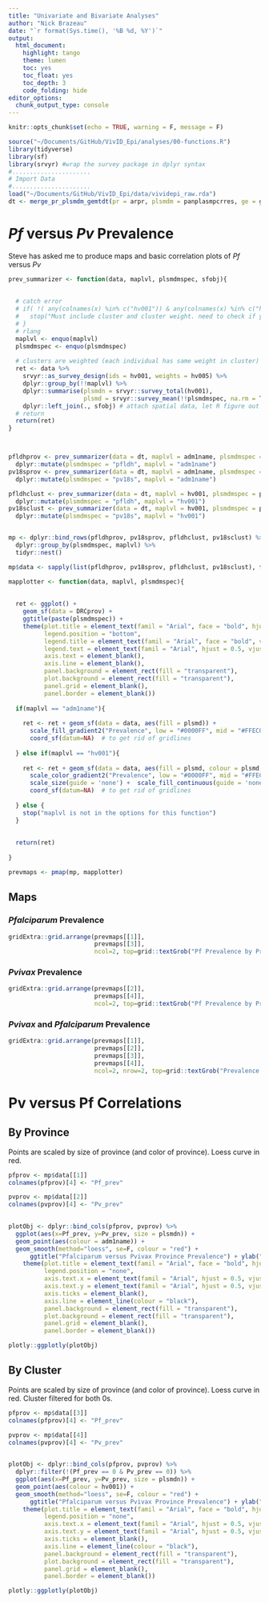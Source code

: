 ```yaml
--- 
title: "Univariate and Bivariate Analyses" 
author: "Nick Brazeau" 
date: "`r format(Sys.time(), '%B %d, %Y')`" 
output: 
  html_document: 
    highlight: tango 
    theme: lumen 
    toc: yes 
    toc_float: yes 
    toc_depth: 3 
    code_folding: hide
editor_options:  
  chunk_output_type: console
--- 
```


```r
knitr::opts_chunk$set(echo = TRUE, warning = F, message = F)
```
```r
source("~/Documents/GitHub/VivID_Epi/analyses/00-functions.R") 
library(tidyverse)
library(sf)
library(srvyr) #wrap the survey package in dplyr syntax
#......................
# Import Data
#......................
load("~/Documents/GitHub/VivID_Epi/data/vividepi_raw.rda")
dt <- merge_pr_plsmdm_gemtdt(pr = arpr, plsmdm = panplasmpcrres, ge = ge)
```

# _Pf_ versus _Pv_ Prevalence 
Steve has asked me to produce maps and basic correlation plots of _Pf_ versus _Pv_ 

```r

prev_summarizer <- function(data, maplvl, plsmdmspec, sfobj){
  
  
  # catch error
  # if( !( any(colnames(x) %in% c("hv001")) & any(colnames(x) %in% c("hv005")) ) ){
  #   stop("Must include cluster and cluster weight. need to check if you are using pr or hiv sample weights")
  # }
  # rlang
  maplvl <- enquo(maplvl)
  plsmdmspec <- enquo(plsmdmspec)
  
  # clusters are weighted (each individual has same weight in cluster)
  ret <- data %>% 
    srvyr::as_survey_design(ids = hv001, weights = hv005) %>% 
    dplyr::group_by(!!maplvl) %>% 
    dplyr::summarise(plsmdn = srvyr::survey_total(hv001), 
                     plsmd = srvyr::survey_mean(!!plsmdmspec, na.rm = T, vartype = c("se", "ci"), level = 0.95)) %>% 
    dplyr::left_join(., sfobj) # attach spatial data, let R figure out the common var
  # return
  return(ret)
}



pfldhprov <- prev_summarizer(data = dt, maplvl = adm1name, plsmdmspec = pfldh, sfobj = DRCprov) %>% 
  dplyr::mutate(plsmdmspec = "pfldh", maplvl = "adm1name")
pv18sprov <- prev_summarizer(data = dt, maplvl = adm1name, plsmdmspec = pv18s, sfobj = DRCprov)  %>% 
  dplyr::mutate(plsmdmspec = "pv18s", maplvl = "adm1name")

pfldhclust <- prev_summarizer(data = dt, maplvl = hv001, plsmdmspec = pfldh, sfobj = ge) %>% 
  dplyr::mutate(plsmdmspec = "pfldh", maplvl = "hv001")
pv18sclust <- prev_summarizer(data = dt, maplvl = hv001, plsmdmspec = pv18s, sfobj = ge) %>% 
  dplyr::mutate(plsmdmspec = "pv18s", maplvl = "hv001")


mp <- dplyr::bind_rows(pfldhprov, pv18sprov, pfldhclust, pv18sclust) %>% 
  dplyr::group_by(plsmdmspec, maplvl) %>% 
  tidyr::nest()

mp$data <- sapply(list(pfldhprov, pv18sprov, pfldhclust, pv18sclust), function(x) return(x))

mapplotter <- function(data, maplvl, plsmdmspec){
  
  
  ret <- ggplot() + 
    geom_sf(data = DRCprov) +
    ggtitle(paste(plsmdmspec)) +
    theme(plot.title = element_text(famil = "Arial", face = "bold", hjust = 0.5, size = 13), 
          legend.position = "bottom",
          legend.title = element_text(famil = "Arial", face = "bold", vjust = 0.85, size = 12),
          legend.text = element_text(famil = "Arial", hjust = 0.5, vjust = 0.5, angle = 90, size = 10),
          axis.text = element_blank(),
          axis.line = element_blank(),
          panel.background = element_rect(fill = "transparent"),
          plot.background = element_rect(fill = "transparent"),
          panel.grid = element_blank(),
          panel.border = element_blank())
  
  if(maplvl == "adm1name"){
    
    ret <- ret + geom_sf(data = data, aes(fill = plsmd)) +
      scale_fill_gradient2("Prevalence", low = "#0000FF", mid = "#FFEC00", high = "#FF0000") + 
      coord_sf(datum=NA)  # to get rid of gridlines
    
  } else if(maplvl == "hv001"){
    
    ret <- ret + geom_sf(data = data, aes(fill = plsmd, colour = plsmd, size = plsmdn), alpha = 0.8) +
      scale_color_gradient2("Prevalence", low = "#0000FF", mid = "#FFEC00", high = "#FF0000") + 
      scale_size(guide = 'none') +  scale_fill_continuous(guide = 'none') +
      coord_sf(datum=NA)  # to get rid of gridlines
    
  } else {
    stop("maplvl is not in the options for this function")
  }
  
  
  return(ret)
  
}

prevmaps <- pmap(mp, mapplotter)


```

## Maps

### _Pfalciparum_ Prevalence

```r
gridExtra::grid.arrange(prevmaps[[1]], 
                        prevmaps[[3]],
                        ncol=2, top=grid::textGrob("Pf Prevalence by Province and Cluster in CD2013 DHS", gp=grid::gpar(fontsize=15, fontfamily = "Arial", fontface = "bold"))) 

```


### _Pvivax_ Prevalence

```r
gridExtra::grid.arrange(prevmaps[[2]], 
                        prevmaps[[4]],
                        ncol=2, top=grid::textGrob("Pf Prevalence by Province and Cluster in CD2013 DHS", gp=grid::gpar(fontsize=15, fontfamily = "Arial", fontface = "bold"))) 

```


### _Pvivax_ and _Pfalciparum_ Prevalence

```r
gridExtra::grid.arrange(prevmaps[[1]], 
                        prevmaps[[2]],
                        prevmaps[[3]],
                        prevmaps[[4]],
                        ncol=2, nrow=2, top=grid::textGrob("Prevalence by Species and Province/Cluster in CD2013 DHS", gp=grid::gpar(fontsize=15, fontfamily = "Arial", fontface = "bold"))) 

```


# Pv versus Pf Correlations
## By Province
Points are scaled by size of province (and color of province). Loess curve in red. 
```r
pfprov <- mp$data[[1]]
colnames(pfprov)[4] <- "Pf_prev"

pvprov <- mp$data[[2]]
colnames(pvprov)[4] <- "Pv_prev"
  

plotObj <- dplyr::bind_cols(pfprov, pvprov) %>% 
  ggplot(aes(x=Pf_prev, y=Pv_prev, size = plsmdn)) +
  geom_point(aes(colour = adm1name)) +
  geom_smooth(method="loess", se=F, colour = "red") +
      ggtitle("Pfalciparum versus Pvivax Province Prevalence") + ylab("Pv Prevalence") + xlab("Pf Prevalence") +
    theme(plot.title = element_text(famil = "Arial", face = "bold", hjust = 0.5, size = 18), 
          legend.position = "none",
          axis.text.x = element_text(famil = "Arial", hjust = 0.5, vjust = 0.5, angle = 90, size = 10),
          axis.text.y = element_text(famil = "Arial", hjust = 0.5, vjust = 0.5, size = 10),
          axis.ticks = element_blank(),
          axis.line = element_line(colour = "black"),
          panel.background = element_rect(fill = "transparent"),
          plot.background = element_rect(fill = "transparent"),
          panel.grid = element_blank(),
          panel.border = element_blank())

plotly::ggplotly(plotObj)

```




## By Cluster
Points are scaled by size of province (and color of province). Loess curve in red. Cluster filtered for both 0s. 
```r
pfprov <- mp$data[[3]]
colnames(pfprov)[4] <- "Pf_prev"

pvprov <- mp$data[[4]]
colnames(pvprov)[4] <- "Pv_prev"
  

plotObj <- dplyr::bind_cols(pfprov, pvprov) %>% 
  dplyr::filter(!(Pf_prev == 0 & Pv_prev == 0)) %>% 
  ggplot(aes(x=Pf_prev, y=Pv_prev, size = plsmdn)) +
  geom_point(aes(colour = hv001)) +
  geom_smooth(method="loess", se=F, colour = "red") +
      ggtitle("Pfalciparum versus Pvivax Province Prevalence") + ylab("Pv Prevalence") + xlab("Pf Prevalence") +
    theme(plot.title = element_text(famil = "Arial", face = "bold", hjust = 0.5, size = 18), 
          legend.position = "none",
          axis.text.x = element_text(famil = "Arial", hjust = 0.5, vjust = 0.5, angle = 90, size = 10),
          axis.text.y = element_text(famil = "Arial", hjust = 0.5, vjust = 0.5, size = 10),
          axis.ticks = element_blank(),
          axis.line = element_line(colour = "black"),
          panel.background = element_rect(fill = "transparent"),
          plot.background = element_rect(fill = "transparent"),
          panel.grid = element_blank(),
          panel.border = element_blank())

plotly::ggplotly(plotObj)

```
